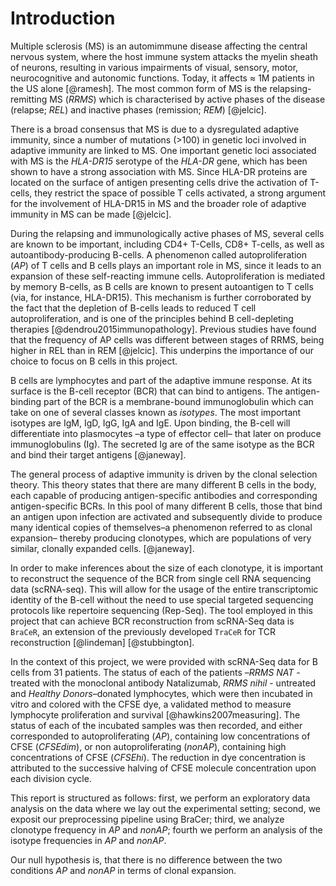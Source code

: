# Introduction

Multiple sclerosis (MS) is an automimmune disease affecting the central nervous
system, where the host immune system attacks the myelin sheath of neurons,
resulting in various impairments of visual, sensory, motor, neurocognitive and
autonomic functions. Today, it affects $\approx$ 1M patients in the US alone
[@ramesh]. The most common form of MS is the relapsing-remitting MS (*RRMS*)
which is characterised by active phases of the disease (relapse; *REL*) and
inactive phases (remission; *REM*) [@jelcic].

There is a broad consensus that MS is due to a dysregulated adaptive immunity,
since a number of mutations (>100) in genetic loci involved in adaptive immunity
are linked to MS. One important genetic loci associated with MS is the
*HLA-DR15* serotype of the *HLA-DR* gene, which has been shown to have a strong
association with MS. Since HLA-DR proteins are located on the surface of antigen
presenting cells drive the activation of T-cells, they restrict the space of
possible T cells activated, a strong argument for the involvement of HLA-DR15 in
MS and the broader role of adaptive immunity in MS can be made [@jelcic].

During the relapsing and immunologically active phases of MS, several cells are
known to be important, including CD4+ T-Cells, CD8+ T-cells, as well as
autoantibody-producing B-cells. A phenomenon called autoproliferation (*AP*) of
T cells and B cells plays an important role in MS, since it leads to an
expansion of these self-reacting immune cells. Autoproliferation is mediated by memory
B-cells, as B cells are known to present autoantigen to T cells (via, for
instance, HLA-DR15). This mechanism is further corroborated by the fact that the
depletion of B-cells leads to reduced T cell autoproliferation, and is one of
the principles behind B cell-depleting therapies [@dendrou2015immunopathology].
Previous studies have found that the frequency of AP cells was different between
stages of RRMS, being higher in REL than in REM [@jelcic]. This underpins the
importance of our choice to focus on B cells in this project.

B cells are lymphocytes and part of the adaptive immune response. At its surface
is the B-cell receptor (BCR) that can bind to antigens. The antigen-binding part
of the BCR is a membrane-bound immunoglobulin which can take on one of several
classes known as *isotypes*. The most important isotypes are IgM, IgD, IgG, IgA
and IgE. Upon binding, the B-cell will differentiate into plasmocytes --a type
of effector cell-- that later on produce immunoglobulins (Ig). The secreted Ig
are of the same isotype as the BCR and bind their target antigens [@janeway].

The general process of adaptive immunity is driven by the clonal selection
theory. This theory states that there are many different B cells in the body,
each capable of producing antigen-specific antibodies and corresponding
antigen-specific BCRs. In this pool of many different B cells, those that bind
an antigen upon infection are activated and subsequently divide to produce many
identical copies of themselves--a phenomenon referred to as clonal expansion--
thereby producing clonotypes, which are populations of very similar, clonally
expanded cells. [@janeway].

In order to make inferences about the size of each clonotype, it is important to
reconstruct the sequence of the BCR from single cell RNA sequencing data
(scRNA-seq). This will allow for the usage of the entire transcriptomic identity
of the B-cell without the need to use special targeted sequencing protocols like
repertoire sequencing (Rep-Seq). The tool employed in this project that can
achieve BCR reconstruction from scRNA-Seq data is `BraCeR`, an extension of the
previously developed `TraCeR` for TCR reconstruction [@lindeman] [@stubbington].

In the context of this project, we were provided with scRNA-Seq data for B cells
from 31 patients. The status of each of the patients --*RRMS NAT* - treated with
the monoclonal antibody Natalizumab, *RRMS nihil* - untreated and *Healthy
Donors*--donated lymphocytes, which were then incubated in vitro and colored
with the CFSE dye, a validated method to measure lymphocyte proliferation and
survival [@hawkins2007measuring]. The status of each of the incubated samples
was then recorded, and either corresponded to autoproliferating (*AP*),
containing low concentrations of CFSE (*CFSEdim*), or non autoproliferating
(*nonAP*), containing high concentrations of CFSE (*CFSEhi*). The reduction in dye
concentration is attributed to the successive halving of CFSE molecule
concentration upon each division cycle.

This report is structured as follows: first, we perform an exploratory data
analysis on the data where we lay out the experimental setting; second, we
exposit our preprocessing pipeline using BraCer; third, we analyze clonotype
frequency in *AP* and *nonAP*; fourth we perform an analysis of the isotype
frequencies in *AP* and *nonAP*.

Our null hypothesis is, that there is no difference between the two conditions
*AP* and *nonAP* in terms of clonal expansion.